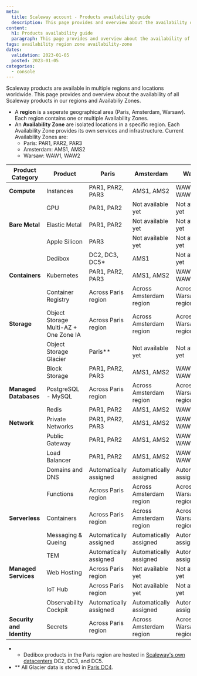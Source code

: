 ```yaml
---
meta:
  title: Scaleway account - Products availability guide
  description: This page provides and overview about the availability of all Scaleway products in our regions and Availabiliy Zones.
content:
  h1: Products availability guide
  paragraph: This page provides and overview about the availability of all Scaleway products in our regions and Availabiliy Zones.
tags: availability region zone availability-zone
dates:
  validation: 2023-01-05
  posted: 2023-01-05
categories:
  - console
---
```


Scaleway products are available in multiple regions and locations worldwide. This page provides and overview about the availability of all Scaleway products in our regions and Availabiliy Zones.

* A **region** is a seperate geographical area (Paris, Amsterdam, Warsaw). Each region contains one or multiple Availability Zones.
* An **Availability Zone** are isolated locations in a specific region. Each Availability Zone provides its own services and infrastructure. Current Availability Zones are:
    * Paris: PAR1, PAR2, PAR3
    * Amsterdam: AMS1, AMS2
    * Warsaw: WAW1, WAW2

| Product Category      | Product                               | Paris                  | Amsterdam               | Warsaw                 |
|-----------------------|---------------------------------------|------------------------|-------------------------|------------------------|
| **Compute**           | Instances                             | PAR1, PAR2, PAR3       | AMS1, AMS2              | WAW1, WAW2             |
|                       | GPU                                   | PAR1, PAR2             | Not available yet       | Not available yet      |
| **Bare Metal**        | Elastic Metal                         | PAR1, PAR2             | Not available yet       | Not available yet      |
|                       | Apple Silicon                         | PAR3                   | Not available yet       | Not available yet      |
|                       | Dedibox                               | DC2, DC3, DC5*         | AMS1                    | Not available yet      |
| **Containers**        | Kubernetes                            | PAR1, PAR2, PAR3       | AMS1, AMS2              | WAW1, WAW2             |
|                       | Container Registry                    | Across Paris region    | Across Amsterdam region | Across Warsaw region   |
| **Storage**           | Object Storage Multi-AZ + One Zone IA | Across Paris region    | Across Amsterdam region | Across Warsaw region   |
|                       | Object Storage Glacier                | Paris**                | Not available yet       | Not available yet      |
|                       | Block Storage                         | PAR1, PAR2, PAR3       | AMS1, AMS2              | WAW1, WAW2             |
| **Managed Databases** | PostgreSQL - MySQL                    | Across Paris region    | Across Amsterdam region | Across Warsaw region   |
|                       | Redis                                 | PAR1, PAR2             | AMS1, AMS2              | WAW1                   |
| **Network**           | Private Networks                      | PAR1, PAR2, PAR3       | AMS1, AMS2              | WAW1, WAW2             |
|                       | Public Gateway                        | PAR1, PAR2             | AMS1, AMS2              | WAW1, WAW2             |
|                       | Load Balancer                         | PAR1, PAR2             | AMS1, AMS2              | WAW1, WAW2             |
|                       | Domains and DNS                       | Automatically assigned | Automatically assigned  | Automatically assigned |
|                       | Functions                             | Across Paris region    | Across Amsterdam region | Across Warsaw region   |
| **Serverless**        | Containers                            | Across Paris region    | Across Amsterdam region | Across Warsaw region   |
|                       | Messaging & Queing                    | Automatically assigned | Automatically assigned  | Automatically assigned |
|                       | TEM                                   | Automatically assigned | Automatically assigned  | Automatically assigned |
| **Managed Services**  | Web Hosting                           | Across Paris region    | Not available yet       | Not available yet      |
|                       | IoT Hub                               | Across Paris region    | Not available yet       | Not available yet      |
|                       | Observability Cockpit                 | Automatically assigned | Automatically assigned  | Automatically assigned |
| **Security and Identity** | Secrets                               | Across Paris region    | Across Amsterdam region | Across Warsaw region   |

* * Dedibox products in the Paris region are hosted in [Scaleway's own datacenters](/datacenters/datacenter-as-a-service/brochures/) DC2, DC3, and DC5.
* ** All Glacier data is stored in [Paris DC4](https://www.scaleway.com/en/docs/faq/coldstorage/#why-are-glacier-objects-stored-in-paris-dc4-is-it-accessible-from-buckets-in-all-locations).
